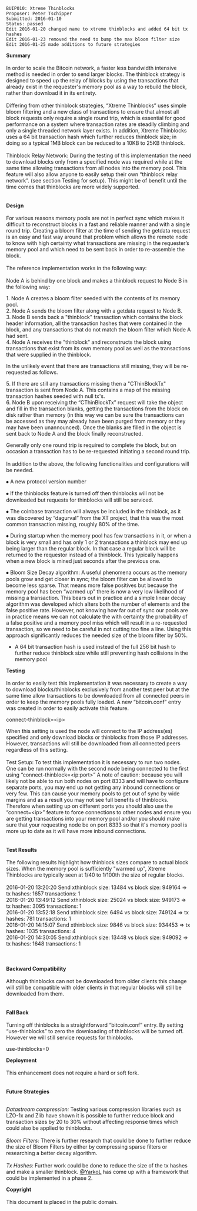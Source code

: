 <pre>
BUIP010: Xtreme Thinblocks
Proposer: Peter Tschipper
Submitted: 2016-01-10
Status: passed
Edit 2016-01-20 changed name to xtreme thinblocks and added 64 bit tx hashes
Edit 2016-01-23 removed the need to bump the max bloom filter size
Edit 2016-01-25 made additions to future strategies
</pre>

'''Summary'''<br />
<br />
In order to scale the Bitcoin network, a faster less bandwidth intensive method is needed in order to send larger blocks. The thinblock strategy is designed to speed up the relay of blocks by using the transactions that already exist in the requester's memory pool as a way to rebuild the block, rather than download it in its entirety. <br />
<br />
Differing from other thinblock strategies, “Xtreme Thinblocks” uses simple bloom filtering and a new class of transactions to ensure that almost all block requests only require a single round trip, which is essential for good performance on a system where transaction rates are steadily climbing and only a single threaded network layer exists. In addition, Xtreme Thinblocks uses a 64 bit transaction hash which further reduces thinblock size; in doing so a typical 1MB block can be reduced to a 10KB to 25KB thinblock.<br />
<br />
Thinblock Relay Network: During the testing of this implementation the need to download blocks only from a specified node was required while at the same time allowing transactions from all nodes into the memory pool. This feature will also allow anyone to easily setup their own “thinblock relay network”. (see section Testing for setup). This might be of benefit until the time comes that thinblocks are more widely supported.<br />
<br />
<br />
'''Design'''<br />
<br />
For various reasons memory pools are not in perfect sync which makes it difficult to reconstruct blocks in a fast and reliable manner and with a single round trip. Creating a bloom filter at the time of sending the getdata request is an easy and fast way around that problem which allows the remote node to know with high certainty what transactions are missing in the requester’s memory pool and which need to be sent back in order to re-assemble the block.<br />
<br />
The reference implementation works in the following way:<br />
<br />
Node A is behind by one block and makes a thinblock request to Node B in the following way:

1. Node A creates a bloom filter seeded with the contents of its memory pool.<br />
2. Node A sends the bloom filter along with a getdata request to Node B.<br />
3. Node B sends back a &quot;thinblock&quot; transaction which contains the block header information, all the transaction hashes that were contained in the block, and any transactions that do not match the bloom filter which Node A had sent.<br />
4. Node A receives the &quot;thinblock&quot; and reconstructs the block using transactions that exist from its own memory pool as well as the transactions that were supplied in the thinblock.​

In the unlikely event that there are transactions still missing, they will be re-requested as follows.

5. If there are still any transactions missing then a &quot;CThinBlockTx&quot; transaction is sent from Node A. This contains a map of the missing transaction hashes seeded with null tx's.<br />
6. Node B upon receiving the “CThinBlockTx” request will take the object and fill in the transaction blanks, getting the transactions from the block on disk rather than memory (in this way we can be sure the transactions can be accessed as they may already have been purged from memory or they may have been unannounced). Once the blanks are filled in the object is sent back to Node A and the block finally reconstructed.​

Generally only one round trip is required to complete the block, but on occasion a transaction has to be re-requested initiating a second round trip.<br />
<br />
In addition to the above, the following functionalities and configurations will be needed.

⦁ A new protocol version number​

⦁ If the thinblocks feature is turned off then thinblocks will not be downloaded but requests for thinblocks will still be serviced.​

⦁ The coinbase transaction will always be included in the thinblock, as it was discovered by “dagurval” from the XT project, that this was the most common transaction missing, roughly 80% of the time.​

⦁ During startup when the memory pool has few transactions in it, or when a block is very small and has only 1 or 2 transactions a thinblock may end up being larger than the regular block. In that case a regular block will be returned to the requestor instead of a thinblock. This typically happens when a new block is mined just seconds after the previous one.​

⦁ Bloom Size Decay algorithm: A useful phenomena occurs as the memory pools grow and get closer in sync; the bloom filter can be allowed to become less sparse. That means more false positives but because the memory pool has been “warmed up” there is now a very low likelihood of missing a transaction. This bears out in practice and a simple linear decay algorithm was developed which alters both the number of elements and the false positive rate. However, not knowing how far out of sync our pools are in practice means we can not calculate the with certainty the probability of a false positive and a memory pool miss which will result in a re-requested transaction, so we need to be careful in not cutting too fine a line. Using this approach significantly reduces the needed size of the bloom filter by 50%.​

* A 64 bit transaction hash is used instead of the full 256 bit hash to further reduce thinblock size while still preventing hash collisions in the memory pool

'''Testing'''<br />
<br />
In order to easily test this implementation it was necessary to create a way to download blocks/thinblocks exclusively from another test peer but at the same time allow transactions to be downloaded from all connected peers in order to keep the memory pools fully loaded. A new “bitcoin.conf” entry was created in order to easily activate this feature.

connect-thinblock=&lt;ip&gt;​

When this setting is used the node will connect to the IP address(es) specified and only download blocks or thinblocks from those IP addresses. However, transactions will still be downloaded from all connected peers regardless of this setting.<br />
<br />
Test Setup: To test this implementation it is necessary to run two nodes. One can be run normally with the second node being connected to the first using “connect-thinblock=&lt;ip:port&gt;” A note of caution: because you will likely not be able to run both nodes on port 8333 and will have to configure separate ports, you may end up not getting any inbound connections or very few. This can cause your memory pools to get out of sync by wide margins and as a result you may not see full benefits of thinblocks. Therefore when setting up on different ports you should also use the “connect=&lt;ip&gt;” feature to force connections to other nodes and ensure you are getting transactions into your memory pool and/or you should make sure that your requesting node be on port 8333 so that it's memory pool is more up to date as it will have more inbound connections.<br />
<br />
<br />
'''Test Results'''<br />
<br />
The following results highlight how thinblock sizes compare to actual block sizes. When the memory pool is sufficiently &quot;warmed up&quot;, Xtreme Thinblocks are typically seen at 1/40 to 1/100th the size of regular blocks.<br />
<br />
2016-01-20 13:20:20 Send xthinblock size: 13484 vs block size: 949164 =&gt; tx hashes: 1657 transactions: 1<br />
2016-01-20 13:49:12 Send xthinblock size: 25024 vs block size: 949173 =&gt; tx hashes: 3095 transactions: 1<br />
2016-01-20 13:52:18 Send xthinblock size: 6494 vs block size: 749124 =&gt; tx hashes: 781 transactions: 1<br />
2016-01-20 14:15:07 Send xthinblock size: 9846 vs block size: 934453 =&gt; tx hashes: 1035 transactions: 4<br />
2016-01-20 14:30:05 Send xthinblock size: 13448 vs block size: 949092 =&gt; tx hashes: 1648 transactions: 1<br />
<br />
<br />
<br />
'''Backward Compatibility'''<br />
<br />
Although thinblocks can not be downloaded from older clients this change will still be compatible with older clients in that regular blocks will still be downloaded from them.<br />
<br />
<br />
'''Fall Back'''<br />
<br />
Turning off thinblocks is a straightforward “bitcoin.conf” entry. By setting “use-thinblocks” to zero the downloading of thinblocks will be turned off. However we will still service requests for thinblocks.

use-thinblocks=0​

'''Deployment'''<br />
<br />
This enhancement does not require a hard or soft fork.<br />
<br />
<br />
'''Future Strategies'''

''<br />
Datastream compression:'' Testing various compression libraries such as LZO-1x and Zlib have shown it is possible to further reduce block and transaction sizes by 20 to 30% without affecting response times which could also be applied to thinblocks.<br />
<br />
''Bloom Filters:'' There is further research that could be done to further reduce the size of Bloom Filters by either by compressing sparse filters or researching a better decay algorithm.<br />
<br />
''Tx Hashes:'' Further work could be done to reduce the size of the tx hashes and make a smaller thinblock. [https://bitco.in/forum/members/447/ @YarkoL] has come up with a framework that could be implemented in a phase 2.​

'''Copyright'''<br />
<br />
This document is placed in the public domain.

